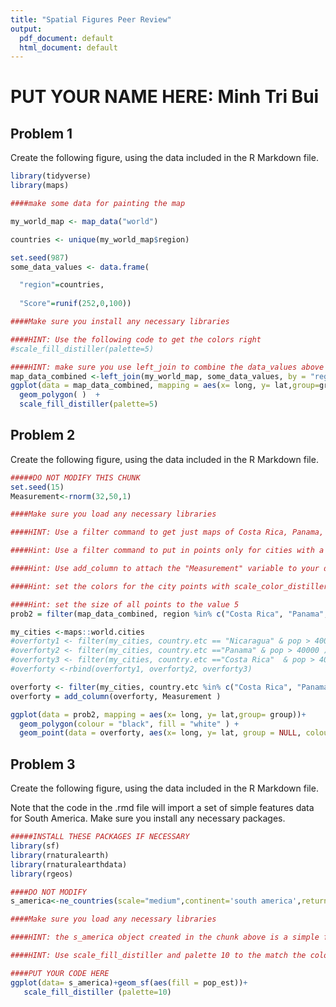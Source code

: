 ---
title: "Spatial Figures Peer Review"
output:
  pdf_document: default
  html_document: default
---
# PUT YOUR NAME HERE: Minh Tri Bui

## Problem 1

Create the following figure, using the data included in the R Markdown file.

```{r problem_1_data,include=FALSE}

library(tidyverse)
library(maps)

####make some data for painting the map

my_world_map <- map_data("world")

countries <- unique(my_world_map$region)

set.seed(987)
some_data_values <- data.frame(

  "region"=countries,
  
  "Score"=runif(252,0,100))

```

```{r problem_1,echo=FALSE,message=FALSE}

####Make sure you install any necessary libraries

####HINT: Use the following code to get the colors right
#scale_fill_distiller(palette=5)

####HINT: make sure you use left_join to combine the data_values above to the world map data in my_world_map
map_data_combined <-left_join(my_world_map, some_data_values, by = "region")
ggplot(data = map_data_combined, mapping = aes(x= long, y= lat,group=group, fill = Score))+
  geom_polygon( )  +
  scale_fill_distiller(palette=5)
```

## Problem 2

Create the following figure, using the data included in the R Markdown file.


```{r problem_2_data,include=FALSE}

#####DO NOT MODIFY THIS CHUNK
set.seed(15)
Measurement<-rnorm(32,50,1)
```


```{r solution_p2,echo=FALSE,message=FALSE}

####Make sure you load any necessary libraries

####HINT: Use a filter command to get just maps of Costa Rica, Panama, and Nicaragua

####Hint: Use a filter command to put in points only for cities with a population of greater than 40,000. This should leave you with 32 cities.

####Hint: Use add_column to attach the "Measurement" variable to your data, and set that to the color aesthetic when you draw the points.

####Hint: set the colors for the city points with scale_color_distiller(palette=7)

####Hint: set the size of all points to the value 5
prob2 = filter(map_data_combined, region %in% c("Costa Rica", "Panama", "Nicaragua" ))

my_cities <-maps::world.cities
#overforty1 <- filter(my_cities, country.etc == "Nicaragua" & pop > 40000 )
#overforty2 <- filter(my_cities, country.etc =="Panama" & pop > 40000 )
#overforty3 <- filter(my_cities, country.etc =="Costa Rica"  & pop > 40000 )
#overforty <-rbind(overforty1, overforty2, overforty3)

overforty <- filter(my_cities, country.etc %in% c("Costa Rica", "Panama", "Nicaragua") & pop >= 40000)
overforty = add_column(overforty, Measurement )

ggplot(data = prob2, mapping = aes(x= long, y= lat,group= group))+
  geom_polygon(colour = "black", fill = "white" ) +
  geom_point(data = overforty, aes(x= long, y= lat, group = NULL, colour = Measurement), size = 5) + scale_color_distiller(palette=7)   
```

## Problem 3

Create the following figure, using the data included in the R Markdown file.

Note that the code in the .rmd file will import a set of simple features data for South America. Make sure you install any necessary packages. 

```{r problem_3_data,include=FALSE}

#####INSTALL THESE PACKAGES IF NECESSARY
library(sf)
library(rnaturalearth)
library(rnaturalearthdata)
library(rgeos)

####DO NOT MODIFY
s_america<-ne_countries(scale="medium",continent='south america',returnclass="sf")

```

```{r problem3,echo=FALSE}

####Make sure you load any necessary libraries

####HINT: the s_america object created in the chunk above is a simple features object with many columns. Identify the correct column based on the solution figure and use it to color in the choropleth.

####HINT: Use scale_fill_distiller and palette 10 to the match the colors.

####PUT YOUR CODE HERE
ggplot(data= s_america)+geom_sf(aes(fill = pop_est))+
   scale_fill_distiller (palette=10)
```


